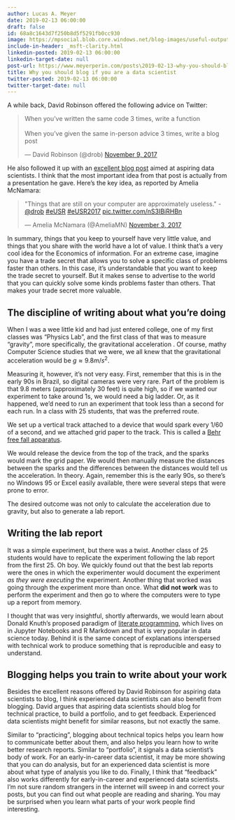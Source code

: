 ```yaml
---
author: Lucas A. Meyer
date: 2019-02-13 06:00:00
draft: false
id: 68a8c1643d7f250b8d5f5291fb0cc930
image: https://mpsocial.blob.core.windows.net/blog-images/useful-output.jpg
include-in-header: _msft-clarity.html
linkedin-posted: 2019-02-13 06:00:00
linkedin-target-date: null
post-url: https://www.meyerperin.com/posts\2019-02-13-why-you-should-blog-if-you-are-a-data-scientist.html
title: Why you should blog if you are a data scientist
twitter-posted: 2019-02-13 06:00:00
twitter-target-date: null
---
```


A while back, David Robinson offered the following advice on Twitter:

<blockquote class="twitter-tweet"><p lang="en" dir="ltr">When you’ve written the same code 3 times, write a function<br> <br>When you’ve given the same in-person advice 3 times, write a blog post</p>&mdash; David Robinson (@drob) <a href="https://twitter.com/drob/status/928447584712253440?ref_src=twsrc%5Etfw">November 9, 2017</a></blockquote> <script async src="https://platform.twitter.com/widgets.js" charset="utf-8"></script>

He also followed it up with an [excellent blog post](http://varianceexplained.org/r/start-blog/) aimed at aspiring data scientists. I think that the most important idea from that post is actually from a presentation he gave. Here's the key idea, as reported by Amelia McNamara:

<blockquote class="twitter-tweet"><p lang="en" dir="ltr">&quot;Things that are still on your computer are approximately useless.&quot; -<a href="https://twitter.com/drob?ref_src=twsrc%5Etfw">@drob</a> <a href="https://twitter.com/hashtag/eUSR?src=hash&amp;ref_src=twsrc%5Etfw">#eUSR</a> <a href="https://twitter.com/hashtag/eUSR2017?src=hash&amp;ref_src=twsrc%5Etfw">#eUSR2017</a> <a href="https://t.co/nS3IBiRHBn">pic.twitter.com/nS3IBiRHBn</a></p>&mdash; Amelia McNamara (@AmeliaMN) <a href="https://twitter.com/AmeliaMN/status/926509282874585089?ref_src=twsrc%5Etfw">November 3, 2017</a></blockquote> <script async src="https://platform.twitter.com/widgets.js" charset="utf-8"></script>

In summary, things that you keep to yourself have very little value, and things that you share with the world have a lot of value. I think that's a very cool idea for the Economics of information. For an extreme case, imagine you have a trade secret that allows you to solve a specific class of problems faster than others. In this case, it's understandable that you want to keep the trade secret to yourself. But it makes sense to advertise to the world that you can quickly solve some kinds problems faster than others. That makes your trade secret more valuable.

## The discipline of writing about what you're doing

When I was a wee little kid and had just entered college, one of my first classes was "Physics Lab", and the first class of that was to measure "gravity", more specifically, the gravitational acceleration . Of course, mathy Computer Science studies that we were, we all knew that the gravitational acceleration would be $g \approx 9.8 m/s^2$. 

Measuring it, however, it's not very easy. First, remember that this is in the early 90s in Brazil, so digital cameras were very rare. Part of the problem is that 9.8 meters (approximately 30 feet) is quite high, so if we wanted our experiment to take around 1s, we would need a big ladder. Or, as it happened, we'd need to run an experiment that took less than a second for each run. In a class with 25 students, that was the preferred route. 

We set up a vertical track attached to a device that would spark every 1/60 of a second, and we attached grid paper to the track. This is called a [Behr free fall apparatus](https://cse.wwu.edu/physics/acceleration-due-gravity-behr-free-fall-apparatus-and-spark-timer). 

We would release the device from the top of the track, and the sparks would mark the grid paper. We would then manually measure the distances between the sparks and the differences between the distances would tell us the acceleration. In theory. Again, remember this is the early 90s, so there's no Windows 95 or Excel easily available, there were several steps that were prone to error. 

The desired outcome was not only to calculate the acceleration due to gravity, but also to generate a lab report.

## Writing the lab report 

It was a simple experiment, but there was a twist. Another class of 25 students would have to replicate the experiment following the lab report from the first 25. Oh boy. We quickly found out that the best lab reports were the ones in which the experimenter would document the experiment *as they were executing* the experiment. Another thing that worked was going through the experiment more than once. What **did not work** was to perform the experiment and then go to where the computers were to type up a report from memory. 

I thought that was very insightful, shortly afterwards, we would learn about Donald Knuth's proposed paradigm of [literate programming](https://en.wikipedia.org/wiki/Literate_programming), which lives on in Jupyter Notebooks and R Markdown and that is very popular in data science today. Behind it is the same concept of explanations interspersed with technical work to produce something that is reproducible and easy to understand.

## Blogging helps you train to write about your work

Besides the excellent reasons offered by David Robinson for aspiring data scientists to blog, I think experienced data scientists can also benefit from blogging. David argues that aspiring data scientists should blog for technical practice, to build a portfolio, and to get feedback. Experienced data scientists might benefit for similar reasons, but not exactly the same. 

Similar to "practicing", blogging about technical topics helps you learn how to communicate better about them, and also helps you learn how to write better research reports. Similar to "portfolio", it signals a data scientist's body of work. For an early-in-career data scientist, it may be more showing that you can do analysis, but for an experienced data scientist is more about what type of analysis you like to do. Finally, I think that "feedback" also works differently for early-in-career and experienced data scientists. I'm not sure random strangers in the internet will sweep in and correct your posts, but you can find out what people are reading and sharing. You may be surprised when you learn what parts of your work people find interesting.


